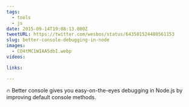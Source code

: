 ```yaml
---
tags:
  - tools
  - js
date: 2015-09-14T19:08:13.000Z
tweetURL: https://twitter.com/wesbos/status/643501524480561153
slug: better-console-debugging-in-node
images:
  - CO4tMC1WIAA5dbI.webp
videos:

links:

---
```

🔥 Better console gives you easy-on-the-eyes debugging in Node.js by improving default console methods.
